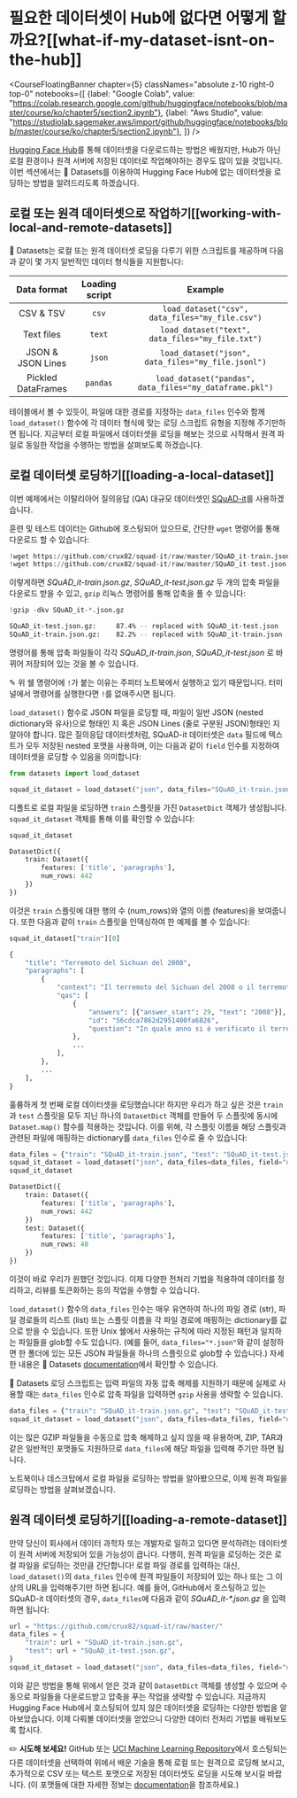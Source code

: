 # 필요한 데이터셋이 Hub에 없다면 어떻게 할까요?[[what-if-my-dataset-isnt-on-the-hub]]

<CourseFloatingBanner chapter={5}
  classNames="absolute z-10 right-0 top-0"
  notebooks={[
    {label: "Google Colab", value: "https://colab.research.google.com/github/huggingface/notebooks/blob/master/course/ko/chapter5/section2.ipynb"},
    {label: "Aws Studio", value: "https://studiolab.sagemaker.aws/import/github/huggingface/notebooks/blob/master/course/ko/chapter5/section2.ipynb"},
]} />

[Hugging Face Hub](https://huggingface.co/datasets)를 통해 데이터셋을 다운로드하는 방법은 배웠지만, Hub가 아닌 로컬 환경이나 원격 서버에 저장된 데이터로 작업해야하는 경우도 많이 있을 것입니다. 이번 섹션에서는 🤗 Datasets를 이용하여 Hugging Face Hub에 없는 데이터셋을 로딩하는 방법을 알려드리도록 하겠습니다.

<Youtube id="HyQgpJTkRdE"/>

## 로컬 또는 원격 데이터셋으로 작업하기[[working-with-local-and-remote-datasets]]

🤗 Datasets는 로컬 또는 원격 데이터셋 로딩을 다루기 위한 스크립트를 제공하며 다음과 같이 몇 가지 일반적인 데이터 형식들을 지원합니다:

|    Data format     | Loading script |                         Example                         |
| :----------------: | :------------: | :-----------------------------------------------------: |
|     CSV & TSV      |     `csv`      |     `load_dataset("csv", data_files="my_file.csv")`     |
|     Text files     |     `text`     |    `load_dataset("text", data_files="my_file.txt")`     |
| JSON & JSON Lines  |     `json`     |   `load_dataset("json", data_files="my_file.jsonl")`    |
| Pickled DataFrames |    `pandas`    | `load_dataset("pandas", data_files="my_dataframe.pkl")` |

테이블에서 볼 수 있듯이, 파일에 대한 경로를 지정하는 `data_files` 인수와 함께 `load_dataset()` 함수에 각 데이터 형식에 맞는 로딩 스크립트 유형을 지정해 주기만하면 됩니다. 지금부터 로컬 파일에서 데이터셋을 로딩을 해보는 것으로 시작해서 원격 파일로 동일한 작업을 수행하는 방법을 살펴보도록 하겠습니다.

## 로컬 데이터셋 로딩하기[[loading-a-local-dataset]]

이번 예제에서는 이탈리아어 질의응답 (QA) 대규모 데이터셋인 [SQuAD-it](https://github.com/crux82/squad-it/)를 사용하겠습니다.

훈련 및 테스트 데이터는 Github에 호스팅되어 있으므로, 간단한 `wget` 명령어를 통해 다운로드 할 수 있습니다:

```python
!wget https://github.com/crux82/squad-it/raw/master/SQuAD_it-train.json.gz
!wget https://github.com/crux82/squad-it/raw/master/SQuAD_it-test.json.gz
```

이렇게하면 *SQuAD_it-train.json.gz*, *SQuAD_it-test.json.gz* 두 개의 압축 파일을 다운로드 받을 수 있고, `gzip` 리눅스 명령어를 통해 압축을 풀 수 있습니다:

```python
!gzip -dkv SQuAD_it-*.json.gz
```

```bash
SQuAD_it-test.json.gz:	   87.4% -- replaced with SQuAD_it-test.json
SQuAD_it-train.json.gz:	   82.2% -- replaced with SQuAD_it-train.json
```

명령어를 통해 압축 파일들이 각각 _SQuAD_it-train.json_, _SQuAD_it-test.json_ 로 바뀌어 저장되어 있는 것을 볼 수 있습니다.

<Tip>

✎ 위 쉘 명령어에 `!`가 붙는 이유는 주피터 노트북에서 실행하고 있기 때문입니다. 터미널에서 명령어를 실행한다면 `!`를 없애주시면 됩니다.

</Tip>

`load_dataset()` 함수로 JSON 파일을 로딩할 때, 파일이 일반 JSON (nested dictionary와 유사)으로 형태인 지 혹은 JSON Lines (줄로 구분된 JSON)형태인 지 알아야 합니다. 많은 질의응답 데이터셋처럼, SQuAD-it 데이터셋은 `data` 필드에 텍스트가 모두 저장된 nested 포맷을 사용하며, 이는 다음과 같이 `field` 인수를 지정하여 데이터셋을 로딩할 수 있음을 의미합니다:

```py
from datasets import load_dataset

squad_it_dataset = load_dataset("json", data_files="SQuAD_it-train.json", field="data")
```

디폴트로 로컬 파일을 로딩하면 `train` 스플릿을 가진 `DatasetDict` 객체가 생성됩니다. `squad_it_dataset` 객체를 통해 이를 확인할 수 있습니다:

```py
squad_it_dataset
```

```python out
DatasetDict({
    train: Dataset({
        features: ['title', 'paragraphs'],
        num_rows: 442
    })
})
```

이것은 `train` 스플릿에 대한 행의 수 (num_rows)와 열의 이름 (features)을 보여줍니다. 또한 다음과 같이 `train` 스플릿을 인덱싱하여 한 예제를 볼 수 있습니다:

```py
squad_it_dataset["train"][0]
```

```python out
{
    "title": "Terremoto del Sichuan del 2008",
    "paragraphs": [
        {
            "context": "Il terremoto del Sichuan del 2008 o il terremoto...",
            "qas": [
                {
                    "answers": [{"answer_start": 29, "text": "2008"}],
                    "id": "56cdca7862d2951400fa6826",
                    "question": "In quale anno si è verificato il terremoto nel Sichuan?",
                },
                ...
            ],
        },
        ...
    ],
}
```

훌륭하게 첫 번째 로컬 데이터셋을 로딩했습니다! 하지만 우리가 하고 싶은 것은 `train`과 `test` 스플릿을 모두 지닌 하나의 `DatasetDict` 객체를 만들어 두 스플릿에 동시에 `Dataset.map()` 함수를 적용하는 것입니다. 이를 위해, 각 스플릿 이름을 해당 스플릿과 관련된 파일에 매핑하는 dictionary를 `data_files` 인수로 줄 수 있습니다:

```py
data_files = {"train": "SQuAD_it-train.json", "test": "SQuAD_it-test.json"}
squad_it_dataset = load_dataset("json", data_files=data_files, field="data")
squad_it_dataset
```

```python out
DatasetDict({
    train: Dataset({
        features: ['title', 'paragraphs'],
        num_rows: 442
    })
    test: Dataset({
        features: ['title', 'paragraphs'],
        num_rows: 48
    })
})
```

이것이 바로 우리가 원했던 것입니다. 이제 다양한 전처리 기법을 적용하여 데이터를 정리하고, 리뷰를 토큰화하는 등의 작업을 수행할 수 있습니다.

<Tip>

`load_dataset()` 함수의 `data_files` 인수는 매우 유연하여 하나의 파일 경로 (str), 파일 경로들의 리스트 (list) 또는 스플릿 이름을 각 파일 경로에 매핑하는 dictionary를 값으로 받을 수 있습니다. 또한 Unix 쉘에서 사용하는 규칙에 따라 지정된 패턴과 일치하는 파일들을 glob할 수도 있습니다. (예를 들어, `data_files="*.json"`와 같이 설정하면 한 폴더에 있는 모든 JSON 파일들을 하나의 스플릿으로 glob할 수 있습니다.) 자세한 내용은 🤗 Datasets [documentation](https://huggingface.co/docs/datasets/loading#local-and-remote-files)에서 확인할 수 있습니다.

</Tip>

🤗 Datasets 로딩 스크립트는 입력 파일의 자동 압축 해제를 지원하기 때문에 실제로 사용할 때는 `data_files` 인수로 압축 파일을 입력하면 `gzip` 사용을 생략할 수 있습니다.

```py
data_files = {"train": "SQuAD_it-train.json.gz", "test": "SQuAD_it-test.json.gz"}
squad_it_dataset = load_dataset("json", data_files=data_files, field="data")
```

이는 많은 GZIP 파일들을 수동으로 압축 해제하고 싶지 않을 때 유용하며, ZIP, TAR과 같은 일반적인 포맷들도 지원하므로 `data_files`에 해당 파일을 입력해 주기만 하면 됩니다.

노트북이나 데스크탑에서 로컬 파일을 로딩하는 방법을 알아봤으므로, 이제 원격 파일을 로딩하는 방법을 살펴보겠습니다.

## 원격 데이터셋 로딩하기[[loading-a-remote-dataset]]

만약 당신이 회사에서 데이터 과학자 또는 개발자로 일하고 있다면 분석하려는 데이터셋이 원격 서버에 저장되어 있을 가능성이 큽니다. 다행히, 원격 파일을 로딩하는 것은 로컬 파일을 로딩하는 것만큼 간단합니다! 로컬 파일 경로를 입력하는 대신, `load_dataset()`의 `data_files` 인수에 원격 파일들이 저장되어 있는 하나 또는 그 이상의 URL을 입력해주기만 하면 됩니다. 예를 들어, GitHub에서 호스팅하고 있는 SQuAD-it 데이터셋의 경우, `data_files`에 다음과 같이 _SQuAD_it-*.json.gz_ 을 입력하면 됩니다:

```py
url = "https://github.com/crux82/squad-it/raw/master/"
data_files = {
    "train": url + "SQuAD_it-train.json.gz",
    "test": url + "SQuAD_it-test.json.gz",
}
squad_it_dataset = load_dataset("json", data_files=data_files, field="data")
```

이와 같은 방법을 통해 위에서 얻은 것과 같이 `DatasetDict` 객체를 생성할 수 있으며 수동으로 파일들을 다운로드받고 압축을 푸는 작업을 생략할 수 있습니다. 지금까지 Hugging Face Hub에서 호스팅되어 있지 않은 데이터셋을 로딩하는 다양한 방법을 알아보았습니다. 이제 다뤄볼 데이터셋을 얻었으니 다양한 데이터 전처리 기법을 배워보도록 합시다.

<Tip>

✏️ **시도해 보세요!** GitHub 또는 [UCI Machine Learning Repository](https://archive.ics.uci.edu/ml/index.php)에서 호스팅되는 다른 데이터셋을 선택하여 위에서 배운 기술을 통해 로컬 또는 원격으로 로딩해 보시고, 추가적으로 CSV 또는 텍스트 포맷으로 저장된 데이터셋도 로딩을 시도해 보시길 바랍니다. (이 포맷들에 대한 자세한 정보는 [documentation](https://huggingface.co/docs/datasets/loading#local-and-remote-files)을 참조하세요.)

</Tip>


